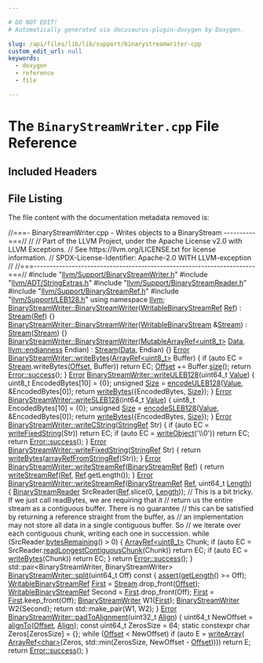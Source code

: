 ```yaml
---

# DO NOT EDIT!
# Automatically generated via docusaurus-plugin-doxygen by Doxygen.

slug: /api/files/lib/lib/support/binarystreamwriter-cpp
custom_edit_url: null
keywords:
  - doxygen
  - reference
  - file

---
```





# The `BinaryStreamWriter.cpp` File Reference

<DoxygenPage pluginConfig={pluginConfig}>



## Included Headers

<IncludesList>
<IncludesListItem
  filePath="llvm/Support/BinaryStreamWriter.h"
  permalink="/docs/api/files/include/include/llvm/include/llvm/support/binarystreamwriter-h"
  isLocal="true" />
<IncludesListItem
  filePath="llvm/ADT/StringExtras.h"
  permalink="/docs/api/files/include/include/llvm/include/llvm/adt/stringextras-h"
  isLocal="true" />
<IncludesListItem
  filePath="llvm/Support/BinaryStreamReader.h"
  permalink="/docs/api/files/include/include/llvm/include/llvm/support/binarystreamreader-h"
  isLocal="true" />
<IncludesListItem
  filePath="llvm/Support/BinaryStreamRef.h"
  permalink="/docs/api/files/include/include/llvm/include/llvm/support/binarystreamref-h"
  isLocal="true" />
<IncludesListItem
  filePath="llvm/Support/LEB128.h"
  permalink="/docs/api/files/include/include/llvm/include/llvm/support/leb128-h"
  isLocal="true" />
</IncludesList>


## File Listing

The file content with the documentation metadata removed is:

<ProgramListing>

<Link id="l00001" /><CodeLine lineNumber="1"><span class="doxyHighlightComment">//===- BinaryStreamWriter.cpp - Writes objects to a BinaryStream ----------===//</span></CodeLine>
<Link id="l00002" /><CodeLine lineNumber="2"><span class="doxyHighlightComment">//</span></CodeLine>
<Link id="l00003" /><CodeLine lineNumber="3"><span class="doxyHighlightComment">// Part of the LLVM Project, under the Apache License v2.0 with LLVM Exceptions.</span></CodeLine>
<Link id="l00004" /><CodeLine lineNumber="4"><span class="doxyHighlightComment">// See https://llvm.org/LICENSE.txt for license information.</span></CodeLine>
<Link id="l00005" /><CodeLine lineNumber="5"><span class="doxyHighlightComment">// SPDX-License-Identifier: Apache-2.0 WITH LLVM-exception</span></CodeLine>
<Link id="l00006" /><CodeLine lineNumber="6"><span class="doxyHighlightComment">//</span></CodeLine>
<Link id="l00007" /><CodeLine lineNumber="7"><span class="doxyHighlightComment">//===----------------------------------------------------------------------===//</span></CodeLine>
<Link id="l00008" /><CodeLine lineNumber="8"></CodeLine>
<Link id="l00009" /><CodeLine lineNumber="9"><span class="doxyHighlightPreprocessor">#include &quot;<a href="/docs/api/files/include/include/llvm/include/llvm/support/binarystreamwriter-h">llvm/Support/BinaryStreamWriter.h</a>&quot;</span></CodeLine>
<Link id="l00010" /><CodeLine lineNumber="10"></CodeLine>
<Link id="l00011" /><CodeLine lineNumber="11"><span class="doxyHighlightPreprocessor">#include &quot;<a href="/docs/api/files/include/include/llvm/include/llvm/adt/stringextras-h">llvm/ADT/StringExtras.h</a>&quot;</span></CodeLine>
<Link id="l00012" /><CodeLine lineNumber="12"><span class="doxyHighlightPreprocessor">#include &quot;<a href="/docs/api/files/include/include/llvm/include/llvm/support/binarystreamreader-h">llvm/Support/BinaryStreamReader.h</a>&quot;</span></CodeLine>
<Link id="l00013" /><CodeLine lineNumber="13"><span class="doxyHighlightPreprocessor">#include &quot;<a href="/docs/api/files/include/include/llvm/include/llvm/support/binarystreamref-h">llvm/Support/BinaryStreamRef.h</a>&quot;</span></CodeLine>
<Link id="l00014" /><CodeLine lineNumber="14"><span class="doxyHighlightPreprocessor">#include &quot;<a href="/docs/api/files/include/include/llvm/include/llvm/support/leb128-h">llvm/Support/LEB128.h</a>&quot;</span></CodeLine>
<Link id="l00015" /><CodeLine lineNumber="15"></CodeLine>
<Link id="l00016" /><CodeLine lineNumber="16"><span class="doxyHighlightKeyword">using namespace </span><span class="doxyHighlight"><a href="/docs/api/namespaces/llvm">llvm</a>;</span></CodeLine>
<Link id="l00017" /><CodeLine lineNumber="17"></CodeLine>
<Link id="l00018" /><CodeLine lineNumber="18" lineLink="/docs/api/classes/llvm/binarystreamwriter/#a201ead86d826cf76d5fe05c33d4612e9"><span class="doxyHighlight"><a href="/docs/api/classes/llvm/binarystreamwriter/#a8b48c0b6d2d024d4ee7e2c0be81da4f4">BinaryStreamWriter::BinaryStreamWriter</a>(<a href="/docs/api/classes/llvm/writablebinarystreamref">WritableBinaryStreamRef</a> <a href="/docs/api/namespaces/llvm/#a9db8c44b250b90e3ab7e4d144e7c9c2ea60baadb22e80b147e4885ad16760e569">Ref</a>)</span></CodeLine>
<Link id="l00019" /><CodeLine lineNumber="19"><span class="doxyHighlight">    : <a href="/docs/api/classes/llvm/binarystreamwriter/#ae33525fc426c499c8684ca2bcd44a291">Stream</a>(<a href="/docs/api/namespaces/llvm/#a9db8c44b250b90e3ab7e4d144e7c9c2ea60baadb22e80b147e4885ad16760e569">Ref</a>) &#123;&#125;</span></CodeLine>
<Link id="l00020" /><CodeLine lineNumber="20"></CodeLine>
<Link id="l00021" /><CodeLine lineNumber="21" lineLink="/docs/api/classes/llvm/binarystreamwriter/#aaadafcdc2e47871896329e789171f13c"><span class="doxyHighlight"><a href="/docs/api/classes/llvm/binarystreamwriter/#a8b48c0b6d2d024d4ee7e2c0be81da4f4">BinaryStreamWriter::BinaryStreamWriter</a>(<a href="/docs/api/classes/llvm/writablebinarystream">WritableBinaryStream</a> &amp;<a href="/docs/api/classes/llvm/binarystreamwriter/#ae33525fc426c499c8684ca2bcd44a291">Stream</a>)</span></CodeLine>
<Link id="l00022" /><CodeLine lineNumber="22"><span class="doxyHighlight">    : <a href="/docs/api/classes/llvm/binarystreamwriter/#ae33525fc426c499c8684ca2bcd44a291">Stream</a>(<a href="/docs/api/classes/llvm/binarystreamwriter/#ae33525fc426c499c8684ca2bcd44a291">Stream</a>) &#123;&#125;</span></CodeLine>
<Link id="l00023" /><CodeLine lineNumber="23"></CodeLine>
<Link id="l00024" /><CodeLine lineNumber="24" lineLink="/docs/api/classes/llvm/binarystreamwriter/#af9688b83ba27ff11e1e2b810fee451a2"><span class="doxyHighlight"><a href="/docs/api/classes/llvm/binarystreamwriter/#a8b48c0b6d2d024d4ee7e2c0be81da4f4">BinaryStreamWriter::BinaryStreamWriter</a>(<a href="/docs/api/classes/llvm/mutablearrayref">MutableArrayRef&lt;uint8&#95;t&gt;</a> <a href="/docs/api/namespaces/llvm/#aa20539e89704d20b98b97e9c3feac934">Data</a>,</span></CodeLine>
<Link id="l00025" /><CodeLine lineNumber="25"><span class="doxyHighlight">                                       <a href="/docs/api/namespaces/llvm/#ae1e26e57357947b25e392fd18ab000db">llvm::endianness</a> Endian)</span></CodeLine>
<Link id="l00026" /><CodeLine lineNumber="26"><span class="doxyHighlight">    : <a href="/docs/api/classes/llvm/binarystreamwriter/#ae33525fc426c499c8684ca2bcd44a291">Stream</a>(<a href="/docs/api/namespaces/llvm/#aa20539e89704d20b98b97e9c3feac934">Data</a>, Endian) &#123;&#125;</span></CodeLine>
<Link id="l00027" /><CodeLine lineNumber="27"></CodeLine>
<Link id="l00028" /><CodeLine lineNumber="28" lineLink="/docs/api/classes/llvm/binarystreamwriter/#abb614d7e749a1af26c1d719b28ba4fb7"><span class="doxyHighlight"><a href="/docs/api/classes/llvm/error">Error</a> <a href="/docs/api/classes/llvm/binarystreamwriter/#abb614d7e749a1af26c1d719b28ba4fb7">BinaryStreamWriter::writeBytes</a>(<a href="/docs/api/classes/llvm/arrayref">ArrayRef&lt;uint8&#95;t&gt;</a> Buffer) &#123;</span></CodeLine>
<Link id="l00029" /><CodeLine lineNumber="29"><span class="doxyHighlight">  </span><span class="doxyHighlightKeywordFlow">if</span><span class="doxyHighlight"> (</span><span class="doxyHighlightKeyword">auto</span><span class="doxyHighlight"> EC = <a href="/docs/api/classes/llvm/binarystreamwriter/#ae33525fc426c499c8684ca2bcd44a291">Stream</a>.writeBytes(<a href="/docs/api/classes/llvm/binarystreamwriter/#a2e5692e307aba4f86e263a7d20695432">Offset</a>, Buffer))</span></CodeLine>
<Link id="l00030" /><CodeLine lineNumber="30"><span class="doxyHighlight">    </span><span class="doxyHighlightKeywordFlow">return</span><span class="doxyHighlight"> EC;</span></CodeLine>
<Link id="l00031" /><CodeLine lineNumber="31"><span class="doxyHighlight">  <a href="/docs/api/classes/llvm/binarystreamwriter/#a2e5692e307aba4f86e263a7d20695432">Offset</a> += Buffer.<a href="/docs/api/classes/llvm/arrayref/#a85ffb6531d4cda988ea81f18d4e56fb7">size</a>();</span></CodeLine>
<Link id="l00032" /><CodeLine lineNumber="32"><span class="doxyHighlight">  </span><span class="doxyHighlightKeywordFlow">return</span><span class="doxyHighlight"> <a href="/docs/api/classes/llvm/error/#a4dfd0813c3d0e0a30439b5a3e9196b59">Error::success</a>();</span></CodeLine>
<Link id="l00033" /><CodeLine lineNumber="33"><span class="doxyHighlight">&#125;</span></CodeLine>
<Link id="l00034" /><CodeLine lineNumber="34"></CodeLine>
<Link id="l00035" /><CodeLine lineNumber="35" lineLink="/docs/api/classes/llvm/binarystreamwriter/#ae052d37681500fb5caff81ae6f2911c1"><span class="doxyHighlight"><a href="/docs/api/classes/llvm/error">Error</a> <a href="/docs/api/classes/llvm/binarystreamwriter/#ae052d37681500fb5caff81ae6f2911c1">BinaryStreamWriter::writeULEB128</a>(uint64&#95;t <a href="/docs/api/classes/llvm/value">Value</a>) &#123;</span></CodeLine>
<Link id="l00036" /><CodeLine lineNumber="36"><span class="doxyHighlight">  uint8&#95;t EncodedBytes&#91;10&#93; = &#123;0&#125;;</span></CodeLine>
<Link id="l00037" /><CodeLine lineNumber="37"><span class="doxyHighlight">  </span><span class="doxyHighlightKeywordType">unsigned</span><span class="doxyHighlight"> <a href="/docs/api/files/lib/lib/analysis/inlineorder-cpp/#a7ee6f0cb51c3b9056199e9a0001fe8c3a6f6cb72d544962fa333e2e34ce64f719">Size</a> = <a href="/docs/api/namespaces/llvm/#ad0f8c0e82cde3bb0849fc59e3510f05a">encodeULEB128</a>(<a href="/docs/api/classes/llvm/value">Value</a>, &amp;EncodedBytes&#91;0&#93;);</span></CodeLine>
<Link id="l00038" /><CodeLine lineNumber="38"><span class="doxyHighlight">  </span><span class="doxyHighlightKeywordFlow">return</span><span class="doxyHighlight"> <a href="/docs/api/classes/llvm/binarystreamwriter/#abb614d7e749a1af26c1d719b28ba4fb7">writeBytes</a>(&#123;EncodedBytes, <a href="/docs/api/files/lib/lib/analysis/inlineorder-cpp/#a7ee6f0cb51c3b9056199e9a0001fe8c3a6f6cb72d544962fa333e2e34ce64f719">Size</a>&#125;);</span></CodeLine>
<Link id="l00039" /><CodeLine lineNumber="39"><span class="doxyHighlight">&#125;</span></CodeLine>
<Link id="l00040" /><CodeLine lineNumber="40"></CodeLine>
<Link id="l00041" /><CodeLine lineNumber="41" lineLink="/docs/api/classes/llvm/binarystreamwriter/#a381c9eed05264f07958dc647ed3aa301"><span class="doxyHighlight"><a href="/docs/api/classes/llvm/error">Error</a> <a href="/docs/api/classes/llvm/binarystreamwriter/#a381c9eed05264f07958dc647ed3aa301">BinaryStreamWriter::writeSLEB128</a>(int64&#95;t <a href="/docs/api/classes/llvm/value">Value</a>) &#123;</span></CodeLine>
<Link id="l00042" /><CodeLine lineNumber="42"><span class="doxyHighlight">  uint8&#95;t EncodedBytes&#91;10&#93; = &#123;0&#125;;</span></CodeLine>
<Link id="l00043" /><CodeLine lineNumber="43"><span class="doxyHighlight">  </span><span class="doxyHighlightKeywordType">unsigned</span><span class="doxyHighlight"> <a href="/docs/api/files/lib/lib/analysis/inlineorder-cpp/#a7ee6f0cb51c3b9056199e9a0001fe8c3a6f6cb72d544962fa333e2e34ce64f719">Size</a> = <a href="/docs/api/namespaces/llvm/#ac21006e81ffbbc79e8e51e44f7878053">encodeSLEB128</a>(<a href="/docs/api/classes/llvm/value">Value</a>, &amp;EncodedBytes&#91;0&#93;);</span></CodeLine>
<Link id="l00044" /><CodeLine lineNumber="44"><span class="doxyHighlight">  </span><span class="doxyHighlightKeywordFlow">return</span><span class="doxyHighlight"> <a href="/docs/api/classes/llvm/binarystreamwriter/#abb614d7e749a1af26c1d719b28ba4fb7">writeBytes</a>(&#123;EncodedBytes, <a href="/docs/api/files/lib/lib/analysis/inlineorder-cpp/#a7ee6f0cb51c3b9056199e9a0001fe8c3a6f6cb72d544962fa333e2e34ce64f719">Size</a>&#125;);</span></CodeLine>
<Link id="l00045" /><CodeLine lineNumber="45"><span class="doxyHighlight">&#125;</span></CodeLine>
<Link id="l00046" /><CodeLine lineNumber="46"></CodeLine>
<Link id="l00047" /><CodeLine lineNumber="47" lineLink="/docs/api/classes/llvm/binarystreamwriter/#a07608f1ac2a8045b1b72108b840a8ca3"><span class="doxyHighlight"><a href="/docs/api/classes/llvm/error">Error</a> <a href="/docs/api/classes/llvm/binarystreamwriter/#a07608f1ac2a8045b1b72108b840a8ca3">BinaryStreamWriter::writeCString</a>(<a href="/docs/api/classes/llvm/stringref">StringRef</a> Str) &#123;</span></CodeLine>
<Link id="l00048" /><CodeLine lineNumber="48"><span class="doxyHighlight">  </span><span class="doxyHighlightKeywordFlow">if</span><span class="doxyHighlight"> (</span><span class="doxyHighlightKeyword">auto</span><span class="doxyHighlight"> EC = <a href="/docs/api/classes/llvm/binarystreamwriter/#ac9c2dc641243ad8170ac9c0e69545f37">writeFixedString</a>(Str))</span></CodeLine>
<Link id="l00049" /><CodeLine lineNumber="49"><span class="doxyHighlight">    </span><span class="doxyHighlightKeywordFlow">return</span><span class="doxyHighlight"> EC;</span></CodeLine>
<Link id="l00050" /><CodeLine lineNumber="50"><span class="doxyHighlight">  </span><span class="doxyHighlightKeywordFlow">if</span><span class="doxyHighlight"> (</span><span class="doxyHighlightKeyword">auto</span><span class="doxyHighlight"> EC = <a href="/docs/api/classes/llvm/binarystreamwriter/#ae73ad246f9f1adc35f0ce49fc089b52a">writeObject</a>(</span><span class="doxyHighlightCharLiteral">&#39;\\0&#39;</span><span class="doxyHighlight">))</span></CodeLine>
<Link id="l00051" /><CodeLine lineNumber="51"><span class="doxyHighlight">    </span><span class="doxyHighlightKeywordFlow">return</span><span class="doxyHighlight"> EC;</span></CodeLine>
<Link id="l00052" /><CodeLine lineNumber="52"></CodeLine>
<Link id="l00053" /><CodeLine lineNumber="53"><span class="doxyHighlight">  </span><span class="doxyHighlightKeywordFlow">return</span><span class="doxyHighlight"> <a href="/docs/api/classes/llvm/error/#a4dfd0813c3d0e0a30439b5a3e9196b59">Error::success</a>();</span></CodeLine>
<Link id="l00054" /><CodeLine lineNumber="54"><span class="doxyHighlight">&#125;</span></CodeLine>
<Link id="l00055" /><CodeLine lineNumber="55"></CodeLine>
<Link id="l00056" /><CodeLine lineNumber="56" lineLink="/docs/api/classes/llvm/binarystreamwriter/#ac9c2dc641243ad8170ac9c0e69545f37"><span class="doxyHighlight"><a href="/docs/api/classes/llvm/error">Error</a> <a href="/docs/api/classes/llvm/binarystreamwriter/#ac9c2dc641243ad8170ac9c0e69545f37">BinaryStreamWriter::writeFixedString</a>(<a href="/docs/api/classes/llvm/stringref">StringRef</a> Str) &#123;</span></CodeLine>
<Link id="l00057" /><CodeLine lineNumber="57"></CodeLine>
<Link id="l00058" /><CodeLine lineNumber="58"><span class="doxyHighlight">  </span><span class="doxyHighlightKeywordFlow">return</span><span class="doxyHighlight"> <a href="/docs/api/classes/llvm/binarystreamwriter/#abb614d7e749a1af26c1d719b28ba4fb7">writeBytes</a>(<a href="/docs/api/namespaces/llvm/#a1b144823e66f38f789fb4909c29b8bec">arrayRefFromStringRef</a>(Str));</span></CodeLine>
<Link id="l00059" /><CodeLine lineNumber="59"><span class="doxyHighlight">&#125;</span></CodeLine>
<Link id="l00060" /><CodeLine lineNumber="60"></CodeLine>
<Link id="l00061" /><CodeLine lineNumber="61" lineLink="/docs/api/classes/llvm/binarystreamwriter/#aa08601ded5ad31dbdd5a5262a972f479"><span class="doxyHighlight"><a href="/docs/api/classes/llvm/error">Error</a> <a href="/docs/api/classes/llvm/binarystreamwriter/#aa08601ded5ad31dbdd5a5262a972f479">BinaryStreamWriter::writeStreamRef</a>(<a href="/docs/api/classes/llvm/binarystreamref">BinaryStreamRef</a> <a href="/docs/api/namespaces/llvm/#a9db8c44b250b90e3ab7e4d144e7c9c2ea60baadb22e80b147e4885ad16760e569">Ref</a>) &#123;</span></CodeLine>
<Link id="l00062" /><CodeLine lineNumber="62"><span class="doxyHighlight">  </span><span class="doxyHighlightKeywordFlow">return</span><span class="doxyHighlight"> <a href="/docs/api/classes/llvm/binarystreamwriter/#aa08601ded5ad31dbdd5a5262a972f479">writeStreamRef</a>(<a href="/docs/api/namespaces/llvm/#a9db8c44b250b90e3ab7e4d144e7c9c2ea60baadb22e80b147e4885ad16760e569">Ref</a>, <a href="/docs/api/namespaces/llvm/#a9db8c44b250b90e3ab7e4d144e7c9c2ea60baadb22e80b147e4885ad16760e569">Ref</a>.getLength());</span></CodeLine>
<Link id="l00063" /><CodeLine lineNumber="63"><span class="doxyHighlight">&#125;</span></CodeLine>
<Link id="l00064" /><CodeLine lineNumber="64"></CodeLine>
<Link id="l00065" /><CodeLine lineNumber="65" lineLink="/docs/api/classes/llvm/binarystreamwriter/#a5e81cda2da9491cb31a8896967aafdfc"><span class="doxyHighlight"><a href="/docs/api/classes/llvm/error">Error</a> <a href="/docs/api/classes/llvm/binarystreamwriter/#aa08601ded5ad31dbdd5a5262a972f479">BinaryStreamWriter::writeStreamRef</a>(<a href="/docs/api/classes/llvm/binarystreamref">BinaryStreamRef</a> <a href="/docs/api/namespaces/llvm/#a9db8c44b250b90e3ab7e4d144e7c9c2ea60baadb22e80b147e4885ad16760e569">Ref</a>, uint64&#95;t <a href="/docs/api/namespaces/llvm/#a05f5b9a11bdcc5feba62899f95dcf878af6d9f1c7b49b7601fae6a545002a6763">Length</a>) &#123;</span></CodeLine>
<Link id="l00066" /><CodeLine lineNumber="66"><span class="doxyHighlight">  <a href="/docs/api/classes/llvm/binarystreamreader">BinaryStreamReader</a> SrcReader(<a href="/docs/api/namespaces/llvm/#a9db8c44b250b90e3ab7e4d144e7c9c2ea60baadb22e80b147e4885ad16760e569">Ref</a>.slice(0, <a href="/docs/api/namespaces/llvm/#a05f5b9a11bdcc5feba62899f95dcf878af6d9f1c7b49b7601fae6a545002a6763">Length</a>));</span></CodeLine>
<Link id="l00067" /><CodeLine lineNumber="67"><span class="doxyHighlight">  </span><span class="doxyHighlightComment">// This is a bit tricky.  If we just call readBytes, we are requiring that it</span></CodeLine>
<Link id="l00068" /><CodeLine lineNumber="68"><span class="doxyHighlight">  </span><span class="doxyHighlightComment">// return us the entire stream as a contiguous buffer.  There is no guarantee</span></CodeLine>
<Link id="l00069" /><CodeLine lineNumber="69"><span class="doxyHighlight">  </span><span class="doxyHighlightComment">// this can be satisfied by returning a reference straight from the buffer, as</span></CodeLine>
<Link id="l00070" /><CodeLine lineNumber="70"><span class="doxyHighlight">  </span><span class="doxyHighlightComment">// an implementation may not store all data in a single contiguous buffer.  So</span></CodeLine>
<Link id="l00071" /><CodeLine lineNumber="71"><span class="doxyHighlight">  </span><span class="doxyHighlightComment">// we iterate over each contiguous chunk, writing each one in succession.</span></CodeLine>
<Link id="l00072" /><CodeLine lineNumber="72"><span class="doxyHighlight">  </span><span class="doxyHighlightKeywordFlow">while</span><span class="doxyHighlight"> (SrcReader.<a href="/docs/api/classes/llvm/binarystreamreader/#a81b49f753bf7db44da6cf4b0fc59b76e">bytesRemaining</a>() &gt; 0) &#123;</span></CodeLine>
<Link id="l00073" /><CodeLine lineNumber="73"><span class="doxyHighlight">    <a href="/docs/api/classes/llvm/arrayref">ArrayRef&lt;uint8&#95;t&gt;</a> Chunk;</span></CodeLine>
<Link id="l00074" /><CodeLine lineNumber="74"><span class="doxyHighlight">    </span><span class="doxyHighlightKeywordFlow">if</span><span class="doxyHighlight"> (</span><span class="doxyHighlightKeyword">auto</span><span class="doxyHighlight"> EC = SrcReader.<a href="/docs/api/classes/llvm/binarystreamreader/#aa580bf8bd5d8f755f546fa9df986260b">readLongestContiguousChunk</a>(Chunk))</span></CodeLine>
<Link id="l00075" /><CodeLine lineNumber="75"><span class="doxyHighlight">      </span><span class="doxyHighlightKeywordFlow">return</span><span class="doxyHighlight"> EC;</span></CodeLine>
<Link id="l00076" /><CodeLine lineNumber="76"><span class="doxyHighlight">    </span><span class="doxyHighlightKeywordFlow">if</span><span class="doxyHighlight"> (</span><span class="doxyHighlightKeyword">auto</span><span class="doxyHighlight"> EC = <a href="/docs/api/classes/llvm/binarystreamwriter/#abb614d7e749a1af26c1d719b28ba4fb7">writeBytes</a>(Chunk))</span></CodeLine>
<Link id="l00077" /><CodeLine lineNumber="77"><span class="doxyHighlight">      </span><span class="doxyHighlightKeywordFlow">return</span><span class="doxyHighlight"> EC;</span></CodeLine>
<Link id="l00078" /><CodeLine lineNumber="78"><span class="doxyHighlight">  &#125;</span></CodeLine>
<Link id="l00079" /><CodeLine lineNumber="79"><span class="doxyHighlight">  </span><span class="doxyHighlightKeywordFlow">return</span><span class="doxyHighlight"> <a href="/docs/api/classes/llvm/error/#a4dfd0813c3d0e0a30439b5a3e9196b59">Error::success</a>();</span></CodeLine>
<Link id="l00080" /><CodeLine lineNumber="80"><span class="doxyHighlight">&#125;</span></CodeLine>
<Link id="l00081" /><CodeLine lineNumber="81"></CodeLine>
<Link id="l00082" /><CodeLine lineNumber="82"><span class="doxyHighlight">std::pair&lt;BinaryStreamWriter, BinaryStreamWriter&gt;</span></CodeLine>
<Link id="l00083" /><CodeLine lineNumber="83" lineLink="/docs/api/classes/llvm/binarystreamwriter/#a94a9f883b5505f96fc000d51c7dcf31a"><span class="doxyHighlight"><a href="/docs/api/classes/llvm/binarystreamwriter/#a94a9f883b5505f96fc000d51c7dcf31a">BinaryStreamWriter::split</a>(uint64&#95;t Off)</span><span class="doxyHighlightKeyword"> const </span><span class="doxyHighlight">&#123;</span></CodeLine>
<Link id="l00084" /><CodeLine lineNumber="84"><span class="doxyHighlight">  <a href="/docs/api/files/lib/lib/target/lib/target/amdgpu/silowercontrolflow-cpp/#a4868c5d81c5ccc98c47aeab6244346a0">assert</a>(<a href="/docs/api/classes/llvm/binarystreamwriter/#abd4375595457f6ec3d6278f2e305f2cf">getLength</a>() &gt;= Off);</span></CodeLine>
<Link id="l00085" /><CodeLine lineNumber="85"></CodeLine>
<Link id="l00086" /><CodeLine lineNumber="86"><span class="doxyHighlight">  <a href="/docs/api/classes/llvm/writablebinarystreamref">WritableBinaryStreamRef</a> <a href="/docs/api/namespaces/llvm/#a9eb4f5b98b70ee4fab9614ed58282c1fa7fb55ed0b7a30342ba6da306428cae04">First</a> = <a href="/docs/api/classes/llvm/binarystreamwriter/#ae33525fc426c499c8684ca2bcd44a291">Stream</a>.drop&#95;front(<a href="/docs/api/classes/llvm/binarystreamwriter/#a2e5692e307aba4f86e263a7d20695432">Offset</a>);</span></CodeLine>
<Link id="l00087" /><CodeLine lineNumber="87"></CodeLine>
<Link id="l00088" /><CodeLine lineNumber="88"><span class="doxyHighlight">  <a href="/docs/api/classes/llvm/writablebinarystreamref">WritableBinaryStreamRef</a> Second = <a href="/docs/api/namespaces/llvm/#a9eb4f5b98b70ee4fab9614ed58282c1fa7fb55ed0b7a30342ba6da306428cae04">First</a>.drop&#95;front(Off);</span></CodeLine>
<Link id="l00089" /><CodeLine lineNumber="89"><span class="doxyHighlight">  <a href="/docs/api/namespaces/llvm/#a9eb4f5b98b70ee4fab9614ed58282c1fa7fb55ed0b7a30342ba6da306428cae04">First</a> = <a href="/docs/api/namespaces/llvm/#a9eb4f5b98b70ee4fab9614ed58282c1fa7fb55ed0b7a30342ba6da306428cae04">First</a>.keep&#95;front(Off);</span></CodeLine>
<Link id="l00090" /><CodeLine lineNumber="90"><span class="doxyHighlight">  <a href="/docs/api/classes/llvm/binarystreamwriter/#a8b48c0b6d2d024d4ee7e2c0be81da4f4">BinaryStreamWriter</a> W1&#123;<a href="/docs/api/namespaces/llvm/#a9eb4f5b98b70ee4fab9614ed58282c1fa7fb55ed0b7a30342ba6da306428cae04">First</a>&#125;;</span></CodeLine>
<Link id="l00091" /><CodeLine lineNumber="91"><span class="doxyHighlight">  <a href="/docs/api/classes/llvm/binarystreamwriter/#a8b48c0b6d2d024d4ee7e2c0be81da4f4">BinaryStreamWriter</a> W2&#123;Second&#125;;</span></CodeLine>
<Link id="l00092" /><CodeLine lineNumber="92"><span class="doxyHighlight">  </span><span class="doxyHighlightKeywordFlow">return</span><span class="doxyHighlight"> std::make&#95;pair(W1, W2);</span></CodeLine>
<Link id="l00093" /><CodeLine lineNumber="93"><span class="doxyHighlight">&#125;</span></CodeLine>
<Link id="l00094" /><CodeLine lineNumber="94"></CodeLine>
<Link id="l00095" /><CodeLine lineNumber="95" lineLink="/docs/api/classes/llvm/binarystreamwriter/#afc0de5f4d1abba3ccf0d201137be8c6d"><span class="doxyHighlight"><a href="/docs/api/classes/llvm/error">Error</a> <a href="/docs/api/classes/llvm/binarystreamwriter/#afc0de5f4d1abba3ccf0d201137be8c6d">BinaryStreamWriter::padToAlignment</a>(uint32&#95;t <a href="/docs/api/structs/llvm/align">Align</a>) &#123;</span></CodeLine>
<Link id="l00096" /><CodeLine lineNumber="96"><span class="doxyHighlight">  uint64&#95;t NewOffset = <a href="/docs/api/namespaces/llvm/#ab102f0f12dd38aeea5906b1d80c792ff">alignTo</a>(<a href="/docs/api/classes/llvm/binarystreamwriter/#a2e5692e307aba4f86e263a7d20695432">Offset</a>, <a href="/docs/api/structs/llvm/align">Align</a>);</span></CodeLine>
<Link id="l00097" /><CodeLine lineNumber="97"><span class="doxyHighlight">  </span><span class="doxyHighlightKeyword">const</span><span class="doxyHighlight"> uint64&#95;t ZerosSize = 64;</span></CodeLine>
<Link id="l00098" /><CodeLine lineNumber="98"><span class="doxyHighlight">  </span><span class="doxyHighlightKeyword">static</span><span class="doxyHighlight"> </span><span class="doxyHighlightKeyword">constexpr</span><span class="doxyHighlight"> </span><span class="doxyHighlightKeywordType">char</span><span class="doxyHighlight"> Zeros&#91;ZerosSize&#93; = &#123;&#125;;</span></CodeLine>
<Link id="l00099" /><CodeLine lineNumber="99"><span class="doxyHighlight">  </span><span class="doxyHighlightKeywordFlow">while</span><span class="doxyHighlight"> (<a href="/docs/api/classes/llvm/binarystreamwriter/#a2e5692e307aba4f86e263a7d20695432">Offset</a> &lt; NewOffset)</span></CodeLine>
<Link id="l00100" /><CodeLine lineNumber="100"><span class="doxyHighlight">    </span><span class="doxyHighlightKeywordFlow">if</span><span class="doxyHighlight"> (</span><span class="doxyHighlightKeyword">auto</span><span class="doxyHighlight"> E = <a href="/docs/api/classes/llvm/binarystreamwriter/#a1e5febb5c471f88c785519a211871b01">writeArray</a>(</span></CodeLine>
<Link id="l00101" /><CodeLine lineNumber="101"><span class="doxyHighlight">            <a href="/docs/api/classes/llvm/arrayref">ArrayRef&lt;char&gt;</a>(Zeros, std::min(ZerosSize, NewOffset - <a href="/docs/api/classes/llvm/binarystreamwriter/#a2e5692e307aba4f86e263a7d20695432">Offset</a>))))</span></CodeLine>
<Link id="l00102" /><CodeLine lineNumber="102"><span class="doxyHighlight">      </span><span class="doxyHighlightKeywordFlow">return</span><span class="doxyHighlight"> E;</span></CodeLine>
<Link id="l00103" /><CodeLine lineNumber="103"><span class="doxyHighlight">  </span><span class="doxyHighlightKeywordFlow">return</span><span class="doxyHighlight"> <a href="/docs/api/classes/llvm/error/#a4dfd0813c3d0e0a30439b5a3e9196b59">Error::success</a>();</span></CodeLine>
<Link id="l00104" /><CodeLine lineNumber="104"><span class="doxyHighlight">&#125;</span></CodeLine>

</ProgramListing>


</DoxygenPage>
